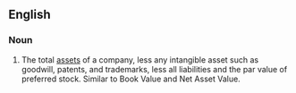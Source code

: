 ==English==

===Noun===
{{en-noun|head=[[net]] [[tangible]] [[assets]]|-}}

# {{label|en|business}} The total [[assets]] of a company, less any intangible asset such as goodwill, patents, and trademarks, less all liabilities and the par value of preferred stock. Similar to Book Value and Net Asset Value.